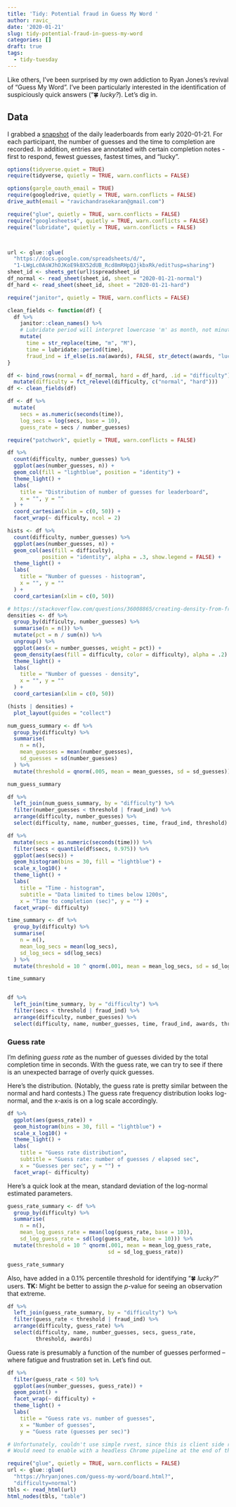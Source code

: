 ```yaml
---
title: 'Tidy: Potential fraud in Guess My Word '
author: ravic_
date: '2020-01-21'
slug: tidy-potential-fraud-in-guess-my-word
categories: []
draft: true
tags:
  - tidy-tuesday
---
```


Like others, I've been surprised by my own addiction to Ryan Jones's revival 
of "Guess My Word". I've been particularly interested in the identification
of suspiciously quick answers ("🍀 *lucky?*). Let's dig in. <!--more--> 


## Data
I grabbed a [snapshot](ttps://docs.google.com/spreadsheets/d/1-LWgLc0AsWJhOJKoE9k8X52dUB_Rcd8mRHpQJjkbxRk/edit?usp=sharing) 
of the daily leaderboards from early 2020-01-21. For each participant, the 
number of guesses and the time to completion are recorded. In addition, entries
are annotated with certain completion notes - first to respond, fewest guesses,
fastest times, and "lucky". 







```r
options(tidyverse.quiet = TRUE)
require(tidyverse, quietly = TRUE, warn.conflicts = FALSE)
```


```r
options(gargle_oauth_email = TRUE)
require(googledrive, quietly = TRUE, warn.conflicts = FALSE)
drive_auth(email = "ravichandrasekaran@gmail.com")

require("glue", quietly = TRUE, warn.conflicts = FALSE)
require("googlesheets4", quietly = TRUE, warn.conflicts = FALSE)
require("lubridate", quietly = TRUE, warn.conflicts = FALSE)



url <- glue::glue(
  "https://docs.google.com/spreadsheets/d/",
  "1-LWgLc0AsWJhOJKoE9k8X52dUB_Rcd8mRHpQJjkbxRk/edit?usp=sharing")
sheet_id <- sheets_get(url)$spreadsheet_id
df_normal <- read_sheet(sheet_id, sheet = "2020-01-21-normal") 
df_hard <- read_sheet(sheet_id, sheet = "2020-01-21-hard") 

```

```r
require("janitor", quietly = TRUE, warn.conflicts = FALSE)

clean_fields <- function(df) {
  df %>% 
    janitor::clean_names() %>%
    # Lubridate period will interpret lowercase 'm' as month, not minute
    mutate(
      time = str_replace(time, "m", "M"),
      time = lubridate::period(time),
      fraud_ind = if_else(is.na(awards), FALSE, str_detect(awards, "lucky")))
}

df <- bind_rows(normal = df_normal, hard = df_hard, .id = "difficulty") %>%
  mutate(difficulty = fct_relevel(difficulty, c("normal", "hard")))
df <- clean_fields(df)
```

```r
df <- df %>%
  mutate(
    secs = as.numeric(seconds(time)),
    log_secs = log(secs, base = 10),
    guess_rate = secs / number_guesses)

```

```r
require("patchwork", quietly = TRUE, warn.conflicts = FALSE)

df %>%
  count(difficulty, number_guesses) %>%
  ggplot(aes(number_guesses, n)) +
  geom_col(fill = "lightblue", position = "identity") +
  theme_light() +
  labs(
    title = "Distribution of number of guesses for leaderboard",
    x = "", y = ""
  ) +
  coord_cartesian(xlim = c(0, 50)) +
  facet_wrap(~ difficulty, ncol = 2)

hists <- df %>%
  count(difficulty, number_guesses) %>%
  ggplot(aes(number_guesses, n)) +
  geom_col(aes(fill = difficulty), 
           position = "identity", alpha = .3, show.legend = FALSE) +
  theme_light() +
  labs(
    title = "Number of guesses - histogram",
    x = "", y = ""
  ) +
  coord_cartesian(xlim = c(0, 50)) 

# https://stackoverflow.com/questions/36008865/creating-density-from-frequency-table
densities <- df %>%
  group_by(difficulty, number_guesses) %>%
  summarise(n = n()) %>%
  mutate(pct = n / sum(n)) %>%
  ungroup() %>%
  ggplot(aes(x = number_guesses, weight = pct)) +
  geom_density(aes(fill = difficulty, color = difficulty), alpha = .2) +
  theme_light() +
  labs(
    title = "Number of guesses - density",
    x = "", y = ""
  ) +
  coord_cartesian(xlim = c(0, 50))  

(hists | densities) +
  plot_layout(guides = "collect")

```


```r
num_guess_summary <- df %>%
  group_by(difficulty) %>%
  summarise(
    n = n(), 
    mean_guesses = mean(number_guesses),
    sd_guesses = sd(number_guesses)
  ) %>%
  mutate(threshold = qnorm(.005, mean = mean_guesses, sd = sd_guesses))

num_guess_summary

df %>%
  left_join(num_guess_summary, by = "difficulty") %>%
  filter(number_guesses < threshold | fraud_ind) %>%
  arrange(difficulty, number_guesses) %>%
  select(difficulty, name, number_guesses, time, fraud_ind, threshold)
```

```r
df %>%
  mutate(secs = as.numeric(seconds(time))) %>%
  filter(secs < quantile(df$secs, 0.975)) %>%
  ggplot(aes(secs)) +
  geom_histogram(bins = 30, fill = "lightblue") +
  scale_x_log10() +
  theme_light() +
  labs(
    title = "Time - histogram",
    subtitle = "Data limited to times below 1200s",
    x = "Time to completion (sec)", y = "") +
  facet_wrap(~ difficulty)

time_summary <- df %>%
  group_by(difficulty) %>%
  summarise(
    n = n(), 
    mean_log_secs = mean(log_secs),
    sd_log_secs = sd(log_secs)
  ) %>%
  mutate(threshold = 10 ^ qnorm(.001, mean = mean_log_secs, sd = sd_log_secs))

time_summary


df %>%
  left_join(time_summary, by = "difficulty") %>%
  filter(secs < threshold | fraud_ind) %>%
  arrange(difficulty, number_guesses) %>%
  select(difficulty, name, number_guesses, time, fraud_ind, awards, threshold)
```


### Guess rate
I'm defining *guess rate* as the number of guesses divided by the total 
completion time in seconds. With the guess rate, we can try to see if 
there is an unexpected barrage of overly quick guesses. 

Here's the distribution. (Notably, the guess rate is pretty similar 
between the normal and hard contests.) The guess rate frequency 
distribution looks log-normal, and the x-axis is on a log scale 
accordingly.

```r

df %>% 
  ggplot(aes(guess_rate)) + 
  geom_histogram(bins = 30, fill = "lightblue") +
  scale_x_log10() +
  theme_light() +
  labs(
    title = "Guess rate distribution",
    subtitle = "Guess rate: number of guesses / elapsed sec",
    x = "Guesses per sec", y = "") +
  facet_wrap(~ difficulty)
```

Here's a quick look at the mean, standard deviation of the log-normal
estimated parameters. 
```r
guess_rate_summary <- df %>%
  group_by(difficulty) %>%
  summarise(
    n = n(), 
    mean_log_guess_rate = mean(log(guess_rate, base = 10)),
    sd_log_guess_rate = sd(log(guess_rate, base = 10))) %>%
  mutate(threshold = 10 ^ qnorm(.001, mean = mean_log_guess_rate, 
                                sd = sd_log_guess_rate))

guess_rate_summary
```


Also, have added in a 0.1% percentile threshold for identifying "🍀 *lucky?*" 
users. **TK:** Might be better to assign the *p*-value for seeing an 
observation that extreme.

```r
df %>%
  left_join(guess_rate_summary, by = "difficulty") %>%
  filter(guess_rate < threshold | fraud_ind) %>%
  arrange(difficulty, guess_rate) %>%
  select(difficulty, name, number_guesses, secs, guess_rate, 
         threshold, awards)

```

Guess rate is presumably a function of the number of guesses performed --
where fatigue and frustration set in. Let's find out.

```r


df %>%
  filter(guess_rate < 50) %>%
  ggplot(aes(number_guesses, guess_rate)) + 
  geom_point() +
  facet_wrap(~ difficulty) +
  theme_light() +
  labs(
    title = "Guess rate vs. number of guesses",
    x = "Number of guesses", 
    y = "Guess rate (guesses per sec)")
```



```r
# Unfortunately, couldn't use simple rvest, since this is client side rendered.
# Would need to enable with a headless Chrome pipeline at the end of the day.

require("glue", quietly = TRUE, warn.conflicts = FALSE)
url <- glue::glue(
  "https://hryanjones.com/guess-my-word/board.html?",
  "difficulty=normal")
tbls <- read_html(url) 
html_nodes(tbls, "table") 
```

